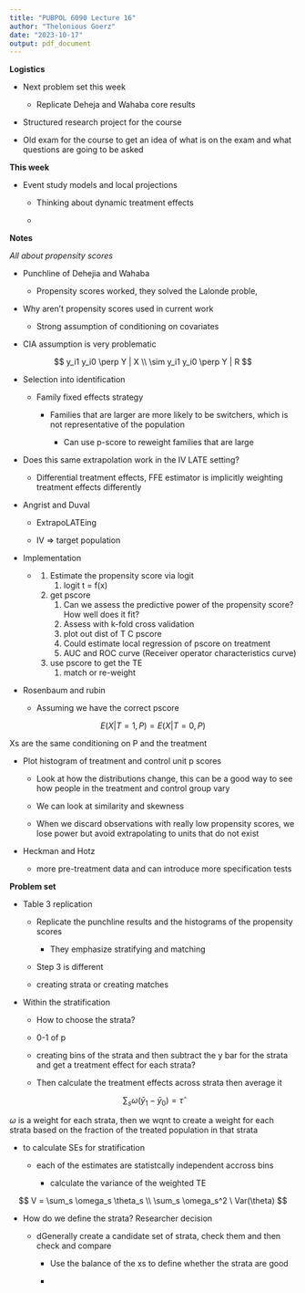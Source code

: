 ```yaml
---
title: "PUBPOL 6090 Lecture 16"
author: "Thelonious Goerz"
date: "2023-10-17"
output: pdf_document
---
```


**Logistics**

-   Next problem set this week

    -   Replicate Deheja and Wahaba core results

-   Structured research project for the course

-   Old exam for the course to get an idea of what is on the exam and what questions are going to be asked

**This week**

-   Event study models and local projections

    -   Thinking about dynamic treatment effects

    -   

**Notes**

*All about propensity scores*

-   Punchline of Dehejia and Wahaba

    -   Propensity scores worked, they solved the Lalonde proble,

-   Why aren't propensity scores used in current work

    -   Strong assumption of conditioning on covariates

-   CIA assumption is very problematic

$$
y_i1 y_i0 \perp Y | X \\ \sim
y_i1 y_i0 \perp Y | R
$$

-   Selection into identification

    -   Family fixed effects strategy

        -   Families that are larger are more likely to be switchers, which is not representative of the population

            -   Can use p-score to reweight families that are large

-   Does this same extrapolation work in the IV LATE setting?

    -   Differential treatment effects, FFE estimator is implicitly weighting treatment effects differently

-   Angrist and Duval

    -   ExtrapoLATEing

    -   IV =\> target population

-   Implementation

    -   <div>

        1.  Estimate the propensity score via logit
            1.  logit t = f(x)
        2.  get pscore
            1.  Can we assess the predictive power of the propensity score? How well does it fit?
            2.  Assess with k-fold cross validation
            3.  plot out dist of T C pscore
            4.  Could estimate local regression of pscore on treatment
            5.  AUC and ROC curve (Receiver operator characteristics curve)
        3.  use pscore to get the TE
            1.  match or re-weight

        </div>

-   Rosenbaum and rubin

    -   Assuming we have the correct pscore

$$
E(X|T=1,P) = E(X|T=0,P)
$$

Xs are the same conditioning on P and the treatment

-   Plot histogram of treatment and control unit p scores

    -   Look at how the distributions change, this can be a good way to see how people in the treatment and control group vary

    -   We can look at similarity and skewness

    -   When we discard observations with really low propensity scores, we lose power but avoid extrapolating to units that do not exist

-   Heckman and Hotz

    -   more pre-treatment data and can introduce more specification tests

**Problem set**

-   Table 3 replication

    -   Replicate the punchline results and the histograms of the propensity scores

        -   They emphasize stratifying and matching

    -   Step 3 is different

    -   creating strata or creating matches

-   Within the stratification

    -   How to choose the strata?

    -   0-1 of p

    -   creating bins of the strata and then subtract the y bar for the strata and get a treatment effect for each strata?

    -   Then calculate the treatment effects across strata then average it

$$
\sum_s \omega (\bar y_1 - \bar y_0) = \hat \tau
 $$

$\omega$ is a weight for each strata, then we wqnt to create a weight for each strata based on the fraction of the treated population in that strata

-   to calculate SEs for stratification

    -   each of the estimates are statistcally independent accross bins

        -   calculate the variance of the weighted TE

$$
V = \sum_s \omega_s \theta_s \\
\sum_s \omega_s^2 \ Var(\theta)
$$

-   How do we define the strata? Researcher decision

    -   dGenerally create a candidate set of strata, check them and then check and compare

        -   Use the balance of the xs to define whether the strata are good

        -   
